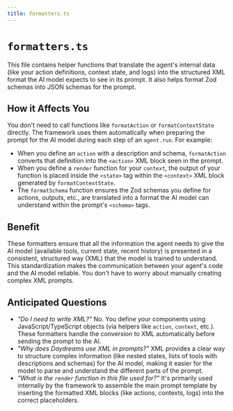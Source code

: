 ```yaml
---
title: formatters.ts
---
```


# `formatters.ts`

This file contains helper functions that translate the agent's internal data (like your action definitions, context state, and logs) into the structured XML format the AI model expects to see in its prompt. It also helps format Zod schemas into JSON schemas for the prompt.

## How it Affects You

You don't need to call functions like `formatAction` or `formatContextState` directly. The framework uses them automatically when preparing the prompt for the AI model during each step of an `agent.run`. For example:

-   When you define an `action` with a description and schema, `formatAction` converts that definition into the `<action>` XML block seen in the prompt.
-   When you define a `render` function for your `context`, the output of your function is placed inside the `<state>` tag within the `<context>` XML block generated by `formatContextState`.
-   The `formatSchema` function ensures the Zod schemas you define for actions, outputs, etc., are translated into a format the AI model can understand within the prompt's `<schema>` tags.

## Benefit

These formatters ensure that all the information the agent needs to give the AI model (available tools, current state, recent history) is presented in a consistent, structured way (XML) that the model is trained to understand. This standardization makes the communication between your agent's code and the AI model reliable. You don't have to worry about manually creating complex XML prompts.

## Anticipated Questions

-   _"Do I need to write XML?"_
    No. You define your components using JavaScript/TypeScript objects (via helpers like `action`, `context`, etc.). These formatters handle the conversion to XML automatically before sending the prompt to the AI.
-   _"Why does Daydreams use XML in prompts?"_
    XML provides a clear way to structure complex information (like nested states, lists of tools with descriptions and schemas) for the AI model, making it easier for the model to parse and understand the different parts of the prompt.
-   _"What is the `render` function in this file used for?"_
    It's primarily used internally by the framework to assemble the main prompt template by inserting the formatted XML blocks (like actions, contexts, logs) into the correct placeholders. 